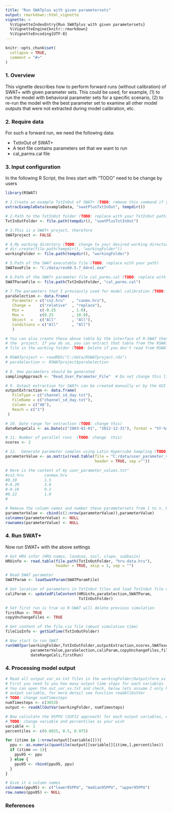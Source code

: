 ```yaml
---
title: "Run SWATplus with given parametersets"
output: rmarkdown::html_vignette
vignette: >
  %\VignetteIndexEntry{Run SWATplus with given parametersets}
  %\VignetteEngine{knitr::rmarkdown}
  %\VignetteEncoding{UTF-8}
---
```


```r
knitr::opts_chunk$set(
  collapse = TRUE,
  comment = "#>"
)
```

### 1. Overview
This vignette describes how to perform forward runs (without calibration) of SWAT+ with given parameter sets. This could be used, for example, (1) to run the model with behavioral parameter sets for a specific scenario, (2) to re-run the model with the best parameter set to examine all other model outputs that were not extracted during model calibration, etc.


### 2. Require data
For such a forward run, we need the following data:

* TxtInOut of SWAT+ 
* A text file contains parameters set that we want to run
* cal_parms.cal file

### 3. Input configuration
In the following R Script, the lines start with "TODO" need to be change by users

```r
library(RSWAT)

# 1.Create an example TxtInOut of SWAT+ (TODO: remove this command if you already # had the TxtInOut folder of SWAT+)
extracExampleData(exampleData, "swatPlusTxtInOut", tempdir())

# 2.Path to the TxtInOut folder (TODO: replace with your TxtInOut path)
TxtInOutFolder <- file.path(tempdir(), "swatPlusTxtInOut")

# 3.This is a SWAT+ project, therefore
SWATproject <- FALSE

# 4.My working directory (TODO: change to your desired working directory)
# dir.create(file.path(tempdir(), "workingFolder"))
workingFolder <- file.path(tempdir(), "workingFolder")

# 5.Path of the SWAT executable file (TODO: replace with your path)
SWATexeFile <- "C:/data/rev60.5.7_64rel.exe"

# 6.Path of the SWAT+ parameter file cal_parms.cal (TODO: replace with your path)
SWATParamFile <- file.path(TxtInOutFolder, "cal_parms.cal")

# 7.The parameters that I previously used for model calibration (TODO: change to your paraSelection)
paraSelection <- data.frame(
   Parameter = c("cn2.hru"   , "canmx.hru"),
   Change =    c("relative"  , "replace"),
   Min =       c(-0.25       , 1.0),
   Max =       c(0.25        , 10.0),
   Object  =   c("All"       , "All"),
   Conditions = c("All"      , "All")
   )

# You can also create these above table by the interface of R-SWAT then save 
# the  project. If you do so, you can extract that table from the RSWATproject.rds 
# file in the working folder (TODO: Delete if you don't read from RSWATproject.rds)

# RSWATproject <- readRDS("C:/data/RSWATproject.rds")
# paraSelection <- RSWATproject$paraSelection
  
# 8. How parameters should be generated
samplingApproach <- "Read_User_Parameter_File"  # Do not change this line

# 9. Output extraction for SWAT+ can be created manually or by the GUI (TODO: change this)
outputExtraction <- data.frame(
   FileType = c("channel_sd_day.txt"),
   FileName = c("channel_sd_day.txt"),
   Column = c("48"),
   Reach = c("1")
 )

# 10. Date range for extraction (TODO: change this)
dateRangeCali <- as.Date(c("2003-01-01", "2012-12-31"), format = "%Y-%m-%d")

# 11. Number of parallel runs  (TODO: change  this)
ncores <- 2

# 12.  Generate parameter samples using Latin Hypercube Sampling (TODO: change this)
parameterValue <- as.matrix(read.table(file = "C:/data/user_parameter_values.txt",
                                       header = TRUE, sep =""))

# Here is the content of my user_parameter_values.txt"
#cn2.hru         canmax.hru
#0.10            1.5
#-0.20           3.0
#-0.10           0.2
#0.22            1.0
#

# Remove the column names and number these parametersets from 1 to n. DONOT change this
parameterValue <- cbind(c(1:nrow(parameterValue)),parameterValue)
colnames(parameterValue) <- NULL
rownames(parameterValue) <- NULL

```


### 4. Run SWAT+

Now run SWAT+ with the above settings

```r
# Get HRU infor (HRU names, landuse, soil, slope, subbasin)
HRUinfo <- read.table(file.path(TxtInOutFolder, "hru-data.hru"), 
                      header = TRUE, skip = 1, sep = "")

# Read SWAT parameter
SWATParam <- loadSwatParam(SWATParamFile)

# Get location of parameters in TxtInOut files and load TxtInOut file content
caliParam <- updatedFileContent(HRUinfo,paraSelection,SWATParam,
                                TxtInOutFolder)

# Set first run is true so R-SWAT will delete previous simulation
firstRun <- TRUE
copyUnchangeFiles <- TRUE

# Get content of the file.cio file (about simulation time)
fileCioInfo <- getSimTime(TxtInOutFolder)

# Now start to run SWAT
runSWATpar(workingFolder,TxtInOutFolder,outputExtraction,ncores,SWATexeFile,
           parameterValue,paraSelection,caliParam,copyUnchangeFiles,fileCioInfo,
           dateRangeCali,firstRun)

```


### 4. Processing model output

```r

# Read all output_var_xx.txt files in the workingFolder/Output/Core_xx
# First you need to you how many output time steps for each variables 
# You can open the out_var_xx.txt and check, below lets assume I only have one 
# output variable, for more detail see function readAllOutVar
# TODO: change numTimesteps
numTimesteps <- c(3653)
output <- readAllOutVar(workingFolder, numTimesteps)

# Now calculate the 95PPU (SUFI2 approach) for each output variables, example for variable 1
# TODO: change variable and percentiles as your wish
variable <- 1
percentiles <- c(0.0025, 0.5, 0.975)

for (itime in 1:nrow(output[[variable]])){
  ppu <- as.numeric(quantile(output[[variable]][itime,],percentiles))
  if (itime == 1){
    ppu95 <- ppu
  } else {
    ppu95 <- rbind(ppu95, ppu)
  }
}

# Give it a column names
colnames(ppu95) <- c("lower95PPU", "median95PPU", "upper95PPU")
row.names(ppu95) <- NULL

```


### References




